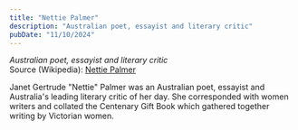 ```yaml
---
title: "Nettie Palmer"
description: "Australian poet, essayist and literary critic"
pubDate: "11/10/2024"
---
```


*Australian poet, essayist and literary critic*  
Source (Wikipedia): [Nettie Palmer][1]

Janet Gertrude "Nettie" Palmer was an Australian poet, essayist and Australia's leading literary critic of her day. She corresponded with women writers and collated the Centenary Gift Book which gathered together writing by Victorian women.

[1]: https://en.wikipedia.org/wiki/Nettie_Palmer
